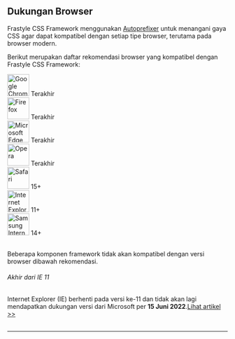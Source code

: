 ## Dukungan Browser

Frastyle CSS Framework menggunakan [Autoprefixer](https://github.com/postcss/autoprefixer) untuk menangani gaya CSS agar dapat kompatibel dengan setiap tipe browser, terutama pada browser modern.

Berikut merupakan daftar rekomendasi browser yang kompatibel dengan Frastyle CSS Framework:

<div className='row mx-1'>
	<div className='box flex-column items-center'>
		<img
			width='50px'
			alt='Google Chrome'
			title='Google Chrome'
			src='https://github.com/bagasnur/frastyle-resource/blob/main/browser-support/chrome.png?raw=true'
		/>
		<span className='mt-1'>Terakhir</span>
	</div>
	<div className='box flex-column items-center'>
		<img
			width='50px'
			alt='Firefox'
			title='Firefox'
			src='https://github.com/bagasnur/frastyle-resource/blob/main/browser-support/firefox.png?raw=true'
		/>
		<span className='mt-1'>Terakhir</span>
	</div>
	<div className='box flex-column items-center'>
		<img
			width='50px'
			alt='Microsoft Edge'
			title='Microsoft Edge'
			src='https://github.com/bagasnur/frastyle-resource/blob/main/browser-support/edge.png?raw=true'
		/>
		<span className='mt-1'>Terakhir</span>
	</div>
	<div className='box flex-column items-center'>
		<img
			width='50px'
			alt='Opera'
			title='Opera'
			src='https://github.com/bagasnur/frastyle-resource/blob/main/browser-support/opera.png?raw=true'
		/>
		<span className='mt-1'>Terakhir</span>
	</div>
	<div className='box flex-column items-center'>
		<img
			width='50px'
			alt='Safari'
			title='Safari'
			src='https://github.com/bagasnur/frastyle-resource/blob/main/browser-support/safari.png?raw=true'
		/>
		<span className='mt-1'>15+</span>
	</div>
	<div className='box flex-column items-center'>
		<img
			width='50px'
			alt='Internet Explorer'
			title='Internet Explorer'
			src='https://github.com/bagasnur/frastyle-resource/blob/main/browser-support/ie.png?raw=true'
		/>
		<span className='mt-1'>11+</span>
	</div>
	<div className='box flex-column items-center'>
		<img
			width='50px'
			alt='Samsung Internet'
			title='Samsung Internet'
			src='https://github.com/bagasnur/frastyle-resource/blob/main/browser-support/samsung.png?raw=true'
		/>
		<span className='mt-1'>14+</span>
	</div>
</div>

<br />

Beberapa komponen framework tidak akan kompatibel dengan versi browser dibawah rekomendasi.

<div className='alert-warning'>
	<h6>Akhir dari IE 11</h6>
	Internet Explorer (IE) berhenti pada versi ke-11 dan tidak akan lagi mendapatkan
	dukungan versi dari Microsoft per <b>15 Juni 2022</b>.<a href='https://docs.microsoft.com/id-id/lifecycle/announcements/internet-explorer-11-end-of-support'>Lihat artikel >></a>
</div>

<br />

---
